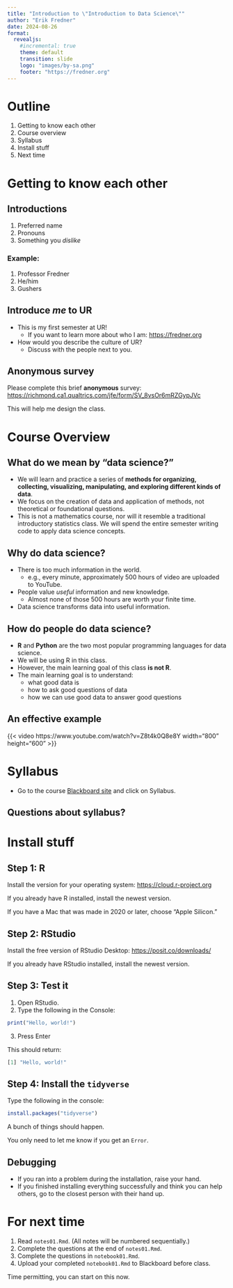 ```yaml
---
title: "Introduction to \"Introduction to Data Science\""
author: "Erik Fredner"
date: 2024-08-26
format: 
  revealjs:
    #incremental: true
    theme: default
    transition: slide
    logo: "images/by-sa.png"
    footer: "https://fredner.org"
---
```


# Outline

1. Getting to know each other
2. Course overview
3. Syllabus
4. Install stuff
5. Next time

# Getting to know each other

## Introductions

1. Preferred name
2. Pronouns
3. Something you *dislike*

### Example:

1. Professor Fredner
2. He/him
3. Gushers

## Introduce *me* to UR

- This is my first semester at UR!
  - If you want to learn more about who I am: <https://fredner.org>
- How would you describe the culture of UR?
  - Discuss with the people next to you.

## Anonymous survey

Please complete this brief **anonymous** survey:
<https://richmond.ca1.qualtrics.com/jfe/form/SV_8vsOr6mRZGypJVc>

This will help me design the class.

# Course Overview

## What do we mean by "data science?"

- We will learn and practice a series of **methods for organizing, collecting, visualizing, manipulating, and exploring different kinds of data**.
- We focus on the creation of data and application of methods, not theoretical or foundational questions.
- This is not a mathematics course, nor will it resemble a traditional introductory statistics class. We will spend the entire semester writing code to apply data science concepts.

## Why do data science?

- There is too much information in the world.
  - e.g., every minute, approximately 500 hours of video are uploaded to YouTube.
- People value *useful* information and new knowledge.
  - Almost none of those 500 hours are worth your finite time.
- Data science transforms data into useful information.

## How do people do data science?

- **R** and **Python** are the two most popular programming languages for data science.
- We will be using R in this class.
- However, the main learning goal of this class **is not R**.
- The main learning goal is to understand:
  - what good data is
  - how to ask good questions of data
  - how we can use good data to answer good questions

## An effective example

{{< video https://www.youtube.com/watch?v=Z8t4k0Q8e8Y
width="800"
height="600" >}}

# Syllabus

- Go to the course [Blackboard site](https://blackboard.richmond.edu/webapps/blackboard/execute/courseMain?course_id=_56262_1) and click on Syllabus.

## Questions about syllabus?

# Install stuff

## Step 1: R

Install the version for your operating system:
<https://cloud.r-project.org>

If you already have R installed, install the newest version.

If you have a Mac that was made in 2020 or later, choose "Apple Silicon."

## Step 2: RStudio

Install the free version of RStudio Desktop:
<https://posit.co/downloads/>

If you already have RStudio installed, install the newest version.

## Step 3: Test it

1. Open RStudio.
2. Type the following in the Console:

```r
print("Hello, world!")
```

3. Press Enter

This should return:

```r
[1] "Hello, world!"
```

## Step 4: Install the `tidyverse`

Type the following in the console:

``` r
install.packages("tidyverse")
```
A bunch of things should happen.

You only need to let me know if you get an `Error`.

## Debugging

- If you ran into a problem during the installation, raise your hand.
- If you finished installing everything successfully and think you can help others, go to the closest person with their hand up.

# For next time

1. Read `notes01.Rmd`. (All notes will be numbered sequentially.)
2. Complete the questions at the end of `notes01.Rmd`.
3. Complete the questions in `notebook01.Rmd`.
4. Upload your completed `notebook01.Rmd` to Blackboard before class.

Time permitting, you can start on this now.